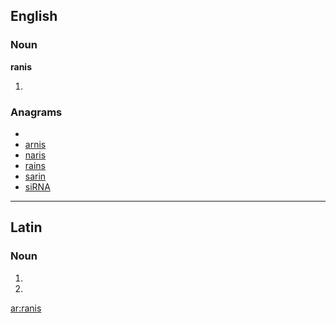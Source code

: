 ==English==

===Noun===
'''ranis'''

# {{plural of|[[rani]]}}

===Anagrams===
* {{alphagram|ainrs}}
* [[arnis#English|arnis]]
* [[naris#English|naris]]
* [[rains#English|rains]]
* [[sarin#English|sarin]]
* [[siRNA#English|siRNA]]

----

==Latin==

===Noun===
{{infl|la|noun form|head=rānīs|g=f}}

# {{inflection of|rana|rāna|dat|p|lang=la}}
# {{inflection of|rana|rāna|abl|p|lang=la}}

[[ar:ranis]]
